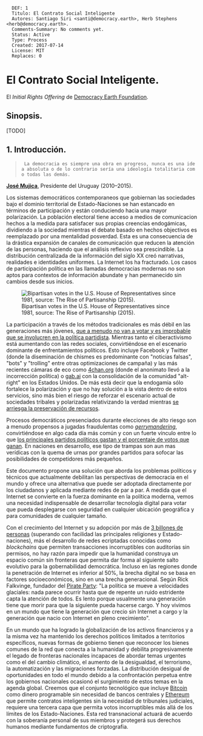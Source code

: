 <pre>
  DEF: 1
  Titulo: El Contrato Social Inteligente
  Autores: Santiago Siri <santi@democracy.earth>, Herb Stephens <herb@democracy.earth>.
  Comments-Summary: No comments yet.
  Status: Active
  Type: Process
  Created: 2017-07-14
  License: MIT
  Replaces: 0
</pre>

=El Contrato Social Inteligente.=
El ''Initial Rights Offering'' de [http://democracy.earth Democracy Earth Foundation].

==Sinopsis.==

[TODO]

==1. Introducción.==

<blockquote>
  La democracia es siempre una obra en progreso, nunca es una idea absoluta o de lo contrario sería una ideología totalitaria como todas las demás.
</blockquote>
'''[https://en.wikipedia.org/wiki/Jos%C3%A9_Mujica José Mujica]''', Presidente del Uruguay (2010–2015).

Los sistemas democráticos contemporaneos que gobiernan las sociedades bajo el dominio territorial de Estado-Naciones se han estancado en términos de participación y están conduciendo hacia una mayor polarización. La población electoral tiene acceso a medios de comunicacion hechos a la medida para satisfacer sus propias creencias endogámicas, dividiendo a la sociedad mientras el debate basado en hechos objectivos es reemplazado por una mentalidad posverdad. Esta es una consecuencia de la drástica expansión de canales de comunicación que reducen la atención de las personas, haciendo que el análisis reflexivo sea prescindible. La distribución centralizada de la información del siglo XX creó narrativas, realidades e identidades uniformes. La Internet los ha fracturado. Los casos de participación política en las llamadas democracias modernas no son aptos para contextos de información abundate y han permanecido sin cambios desde sus inicios.

[[File:../../images/bipartisan-votes-us-congress.png|Bipartisan votes in the U.S. House of Representatives since 1981, source: The Rise of Partisanship (2015).]]

La participación a través de los métodos tradicionales es más débil en las generaciones más jóvenes, [http://www.economist.com/news/essays/21596796-democracy-was-most-successful-political-idea-20th-century-why-has-it-run-trouble-and-what-can-be-do que a menudo no van a votar y es improbable que se involucren en la política partidista]. Mientras tanto el ciberactivismo está aumentando con las redes sociales, convirtiéndose en el escenario dominante de enfrentamientos políticos. Esto incluye Facebook y Twitter (donde la diseminación de chismes es predominante con "noticias falsas", "bots" y "trolling" entre otras optimizaciones de campaña) y las más recientes cámaras de eco como [http://www.4chan.org/ 4chan.org] (donde el anonimato llevó a la incorrección política) o [https://gab.ai/ gab.ai] con la consolidación de la comunidad "alt-right" en los Estados Unidos. De más está decir que la endogamia sólo fortalece la polarización y que no hay solución a la vista dentro de estos servicios, sino más bien el riesgo de reforzar el escenario actual de sociedades tribales y polarizadas relativizando la verdad mientras [https://www.nytimes.com/2017/06/01/climate/trump-paris-climate-agreement.html se arriesga la preservación de recursos].

Procesos democráticos presenciados durante elecciones de alto riesgo son a menudo propensos a jugadas fraudulentas como [https://en.wikipedia.org/wiki/Gerrymandering '' gerrymandering ''], convirtiéndose en algo cada día más común y con un fuerte vínculo entre lo que [https://www.ineteconomics.org/uploads/papers/WP_48_Ferguson_et_al.pdf los principales partidos políticos gastan y el porcentaje de votos que ganan]. En naciones en desarrollo, ese tipo de trampas son aun mas verídicas con la quema de urnas por grandes partidos para sofocar las posibilidades de competidores más pequeños.

Este documento propone una solución que aborda los problemas políticos y técnicos que actualmente debilitan las perspectivas de democracia en el mundo y ofrece una alternativa que puede ser adoptada directamente por los ciudadanos y aplicada mediante redes de par a par. A medida que el Internet se convierte en la fuerza dominante en la política moderna, vemos una necesidad indispensable de desarrollar tecnología digital para votar que pueda desplegarse con seguridad en cualquier ubicación geográfica y para comunidades de cualquier tamaño.

Con el crecimiento del Internet y su adopción por más de [http://www.bbc.com/news/technology-32884867 3 billones de personas] (superando con facilidad las principales religiones y Estado-naciones), más el desarrollo de redes ecriptadas conocidas como '' blockchains '' que permiten transacciones incorruptibles con auditorías sin permisos, no hay razón para impedir que la humanidad construya un espacio común sin fronteras que permita dar forma al siguiente salto evolutivo para la gobernabilidad democrática. Incluso en las regiones donde la penetración de Internet es inferior al 50%, la brecha digital no se basa en factores socioeconómicos, sino en una brecha generacional. Según Rick Falkvinge, fundador del [https://en.wikipedia.org/wiki/Pirate_Party Pirate Party]: "La política se mueve a velocidades glaciales: nada parece ocurrir hasta que de repente un ruido estridente capta la atención de todos. Es lento porque usualmente una generación tiene que morir para que la siguiente pueda hacerse cargo. Y hoy vivimos en un mundo que tiene la generación que crecio sin Internet a cargo y la generación que nacio con Internet en pleno crecimiento".

En un mundo que ha logrado la globalización de los activos financieros y a la misma vez ha mantenido los derechos políticos limitados a territorios específicos, nuevas formas de gobierno tienen que reconocer los bienes comunes de la red que conecta a la humanidad y debilita progresivamente el legado de fronteras nacionales incapaces de abordar temas urgentes como el del cambio climático, el aumento de la desigualdad, el terrorismo, la automatización y las migraciones forzadas. La distribución desigual de oportunidades en todo el mundo debido a la confrontación perpetua entre los gobiernos nacionales ocasionó el surgimiento de estos temas en la agenda global. Creemos que el conjunto tecnológico que incluye [http://bitcoin.com/bitcoin.pdf Bitcoin] como dinero programable sin necesidad de bancos centrales y [http://ethdocs.org/en/latest/index.html Ethereum] que permite contratos inteligentes sin la necesidad de tribunales judiciales, requiere una tercera capa que permita votos incorruptibles más allá de los límites de los Estado-Naciones. Esta red transnacional actuará de acuerdo con la soberanía personal de sus miembros y protegerá sus derechos humanos mediante fundamentos de criptografia. 
